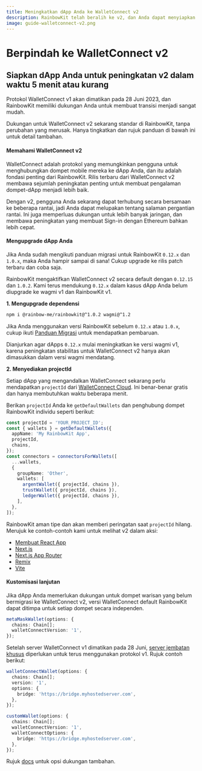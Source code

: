 ```yaml
---
title: Meningkatkan dApp Anda ke WalletConnect v2
description: RainbowKit telah beralih ke v2, dan Anda dapat menyiapkan dApp Anda dalam waktu 5 menit atau kurang
image: guide-walletconnect-v2.png
---
```


# Berpindah ke WalletConnect v2

## Siapkan dApp Anda untuk peningkatan v2 dalam waktu 5 menit atau kurang

Protokol WalletConnect v1 akan dimatikan pada 28 Juni 2023, dan RainbowKit memiliki dukungan Anda untuk membuat transisi menjadi sangat mudah.

Dukungan untuk WalletConnect v2 sekarang standar di RainbowKit, tanpa perubahan yang merusak. Hanya tingkatkan dan rujuk panduan di bawah ini untuk detail tambahan.

#### Memahami WalletConnect v2

WalletConnect adalah protokol yang memungkinkan pengguna untuk menghubungkan dompet mobile mereka ke dApp Anda, dan itu adalah fondasi penting dari RainbowKit. Rilis terbaru dari WalletConnect v2 membawa sejumlah peningkatan penting untuk membuat pengalaman dompet-dApp menjadi lebih baik.

Dengan v2, pengguna Anda sekarang dapat terhubung secara bersamaan ke beberapa rantai, jadi Anda dapat melupakan tentang salaman pergantian rantai. Ini juga memperluas dukungan untuk lebih banyak jaringan, dan membawa peningkatan yang membuat Sign-in dengan Ethereum bahkan lebih cepat.

#### Mengupgrade dApp Anda

Jika Anda sudah mengikuti panduan migrasi untuk RainbowKit `0.12.x` dan `1.0.x`, maka Anda hampir sampai di sana! Cukup upgrade ke rilis patch terbaru dan coba saja.

RainbowKit mengaktifkan WalletConnect v2 secara default dengan `0.12.15` dan `1.0.2`. Kami terus mendukung `0.12.x` dalam kasus dApp Anda belum diupgrade ke wagmi v1 dan RainbowKit v1.

**1. Mengupgrade dependensi**

```bash
npm i @rainbow-me/rainbowkit@^1.0.2 wagmi@^1.2
```

Jika Anda menggunakan versi RainbowKit sebelum `0.12.x` atau `1.0.x`, cukup ikuti [Panduan Migrasi](/docs/migration-guide) untuk mendapatkan pembaruan.

Dianjurkan agar dApps `0.12.x` mulai meningkatkan ke versi wagmi v1, karena peningkatan stabilitas untuk WalletConnect v2 hanya akan dimasukkan dalam versi wagmi mendatang.

**2. Menyediakan projectId**

Setiap dApp yang mengandalkan WalletConnect sekarang perlu mendapatkan `projectId` dari [WalletConnect Cloud](https://cloud.walletconnect.com/). Ini benar-benar gratis dan hanya membutuhkan waktu beberapa menit.

Berikan `projectId` Anda ke `getDefaultWallets` dan penghubung dompet RainbowKit individu seperti berikut:

```ts
const projectId = 'YOUR_PROJECT_ID';
const { wallets } = getDefaultWallets({
  appName: 'My RainbowKit App',
  projectId,
  chains,
});
const connectors = connectorsForWallets([
  ...wallets,
  {
    groupName: 'Other',
    wallets: [
      argentWallet({ projectId, chains }),
      trustWallet({ projectId, chains }),
      ledgerWallet({ projectId, chains }),
    ],
  },
]);
```

RainbowKit aman tipe dan akan memberi peringatan saat `projectId` hilang. Merujuk ke contoh-contoh kami untuk melihat v2 dalam aksi:

-   [Membuat React App](https://codesandbox.io/p/sandbox/github/rainbow-me/rainbowkit/tree/main/examples/with-create-react-app)
-   [Next.js](https://codesandbox.io/p/sandbox/github/rainbow-me/rainbowkit/tree/main/examples/with-next)
-   [Next.js App Router](https://codesandbox.io/p/sandbox/github/rainbow-me/rainbowkit/tree/main/examples/with-next-app)
-   [Remix](https://codesandbox.io/p/sandbox/github/rainbow-me/rainbowkit/tree/main/examples/with-remix)
-   [Vite](https://codesandbox.io/p/sandbox/github/rainbow-me/rainbowkit/tree/main/examples/with-vite)

#### Kustomisasi lanjutan

Jika dApp Anda memerlukan dukungan untuk dompet warisan yang belum bermigrasi ke WalletConnect v2, versi WalletConnect default RainbowKit dapat ditimpa untuk setiap dompet secara independen.

```ts
metaMaskWallet(options: {
  chains: Chain[];
  walletConnectVersion: '1',
});
```

Setelah server WalletConnect v1 dimatikan pada 28 Juni, [server jembatan khusus](https://docs.walletconnect.com/1.0/bridge-server) diperlukan untuk terus menggunakan protokol v1. Rujuk contoh berikut:

```ts
walletConnectWallet(options: {
  chains: Chain[];
  version: '1',
  options: {
    bridge: 'https://bridge.myhostedserver.com',
  },
});

customWallet(options: {
  chains: Chain[];
  walletConnectVersion: '1',
  walletConnectOptions: {
    bridge: 'https://bridge.myhostedserver.com',
  },
});
```

Rujuk [docs](https://www.rainbowkit.com/docs/custom-wallet-list#walletconnect) untuk opsi dukungan tambahan.
